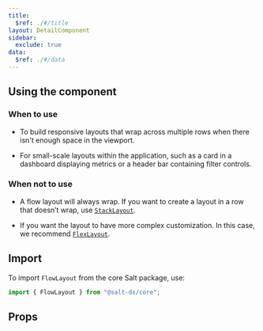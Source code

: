 ```yaml
---
title:
  $ref: ./#/title
layout: DetailComponent
sidebar:
  exclude: true
data:
  $ref: ./#/data
---
```


## Using the component

### When to use

- To build responsive layouts that wrap across multiple rows when there isn't enough space in the viewport.

- For small-scale layouts within the application, such as a card in a dashboard displaying metrics or a header bar containing filter controls.

### When not to use

- A flow layout will always wrap. If you want to create a layout in a row that doesn’t wrap, use [`StackLayout`](/salt/components/stack-layout).

- If you want the layout to have more complex customization. In this case, we recommend [`FlexLayout`](/salt/components/flex-layout).

## Import

To import `FlowLayout` from the core Salt package, use:

```js
import { FlowLayout } from "@salt-ds/core";
```

## Props

<PropsTable packageName="core" componentName="FlowLayout" />
